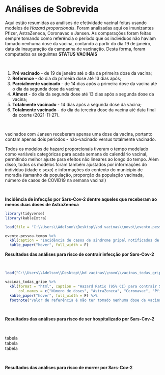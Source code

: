 # Análises de Sobrevida {-}




Aqui estão resumidas as análises de efetividade vacinal feitas usando modelos de *Hazard proporcionais*. Foram analisadas aqui os imunizantes Pfizer, AstraZeneca, Coronavac e Jansen. As comparações foram feitas sempre tomando como referência o período que os indivíduos não haviam tomado nenhuma dose da vacina, contando a partir do dia 19 de janeiro, data da inauguração da campanha de vacinação. Desta forma, foram computados os seguintes **STATUS VACINAIS**

<p>&nbsp;</p>

1. **Pré vacinado** - de 19 de janeiro até o dia da primeira dose da vacina; 
2. **Reference** - do dia da primeira dose até 13 dias após;
3. **Parcialmente vacinado** - de 14 dias após a primeira dose da vacina até o dia da segunda dose da vacina;
4. **Almost** - do dia da segunda dose até 13 dias após a segunda dose da vacina;
5. **Totalmente vacinado** - 14 dias após a segunda dose da vacina;
5. **Totalmente vacinado** - do dia da terceira dose da vacina até data final da coorte (2021-11-27).

<p>&nbsp;</p>

vacinados com Jansen receberam apenas uma dose da vacina, portanto contam apenas dois períodos - não-vacinado versus totalmente vacinado.

Todos os modelos de hazard proporcionais tiveram o tempo modelado como variáveis categóricas para acada semana do calendário vacinal, permitindo melhor ajuste para efeitos não lineares ao longo do tempo. Além disso, todos os modelos foram também ajustados por informações do indivíduo (idade e sexo) e informações do contexto do município de moradia (tamanho da população, proporção da população vacinada, número de casos de COVID19 na semana vacinal)

<p>&nbsp;</p>

**Incidência de infecção por Sars-Cov-2 dentre aqueles que receberam ao menos duas doses de AstraZeneca**

```r

library(tidyverse)
library(kableExtra)

load(file = "C:\\Users\\Adelson\\Desktop\\bd vacinas\\novo\\evento.pessoa.tempo.RData")

evento.pessoa.tempo %>%
  kbl(caption = "Incidência de casos de síndrome gripal notificados de acordo com o Status vacinal dos indivíduos que fizeram uso de AstraZeneca nas duas primeiras doses. Estado do Rio de Janeiro, 2021") %>%
  kable_paper("hover", full_width = F)


```




**Resultados das análises para risco de contrair infecção por Sars-Cov-2**

<p>&nbsp;</p>

```r

load("C:\\Users\\Adelson\\Desktop\\bd vacinas\\novo\\vacinas_todas_gripe.RData")

vacinas_todas_gripe %>% 
  kbl(format = "html", caption = "Hazard Ratio (95% CI) para contrair Síndrome Gripal por SarsCov2 no estado do Rio de Janeiro, de acordo com o estado vacinal dos indivíduos imunizados exclusivamente com AstraZeneca, Coronavac, Pfizer e Jansen entre Janeiro a Novembro de 2021.", 
      col.names = c("Número de doses", "AstraZeneca", "Coronavac", "Pfizer", "Jansen")) %>% 
  kable_paper("hover", full_width = F) %>%
  footnote("Valor de referência é não ter tomado nenhuma dose da vacina.", "vacinados com Jansen receberam apenas uma dose da vacina", "Todos os modelos de hazar proporcionais tiveram o tempo modelado como variáveis categóricas para acada semana do calendário vacinal, \npermitindo melhor ajuste para efeitos não lineares ao longo do tempo. Além disso, todos os modelos foram também ajustados por informações \ndo indivíduo (idade e sexo) e informações do contexto do município de moradia (tamanho da população, proporção da população vacinada, \nnúmero de casos de COVID19 na semana vacinal)")

```


<p>&nbsp;</p>
**Resultados das análises para risco de ser hospitalizado por Sars-Cov-2**
<p>&nbsp;</p>

tabela  
tabela  
tabela  



<p>&nbsp;</p>
**Resultados das análises para risco de morrer por Sars-Cov-2**
<p>&nbsp;</p>

